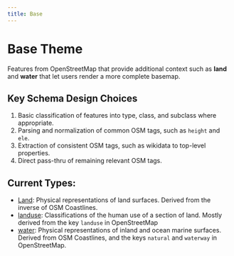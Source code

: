 ```yaml
---
title: Base
---
```


# Base Theme

Features from OpenStreetMap that provide additional context such as **land** and **water** that let users render a more complete basemap.

## Key Schema Design Choices

1. Basic classification of features into type, class, and subclass where appropriate.
2. Parsing and normalization of common OSM tags, such as `height` and `ele`.
4. Extraction of consistent OSM tags, such as wikidata to top-level properties.
3. Direct pass-thru of remaining relevant OSM tags.

## Current Types:

- [Land](/reference/base/landuse): Physical representations of land surfaces. Derived from the inverse of OSM Coastlines.
- [landuse](/reference/base/landuse): Classifications of the human use of a section of land. Mostly derived from the key `landuse` in OpenStreetMap
- [water](/reference/base/water): Physical representations of inland and ocean marine surfaces. Derived from OSM Coastlines, and the keys `natural` and `waterway` in OpenStreetMap.
